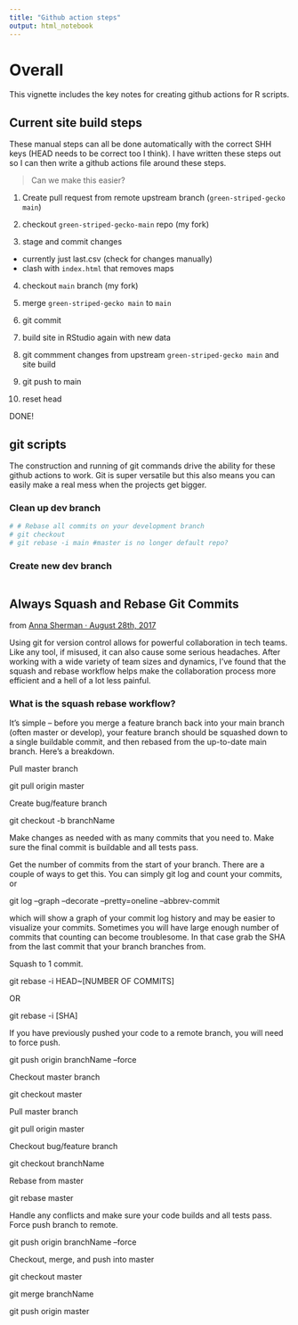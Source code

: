 ```yaml
---
title: "Github action steps"
output: html_notebook
---
```


# Overall

This vignette includes the key notes for creating github actions for R scripts.

## Current site build steps

These manual steps can all be done automatically with the correct SHH keys (HEAD needs to be correct too I think). I have written these steps out so I can then write a github actions file around these steps.

> Can we make this easier?

1. Create pull request from remote upstream branch (`green-striped-gecko main`)

2. checkout `green-striped-gecko-main` repo (my fork)

3. stage and commit changes
  - currently just last.csv (check for changes manually)
  - clash with `index.html` that removes maps
  
4. checkout `main` branch (my fork)

5. merge `green-striped-gecko main` to `main`

6. git commit

7. build site in RStudio again with new data

8. git commment changes from upstream `green-striped-gecko main` and site build

9. git push to main

10. reset head

DONE!

## git scripts

The construction and running of git commands drive the ability for these github actions to work. Git is super versatile but this also means you can easily make a real mess when the projects get bigger.

### Clean up dev branch

```r
# # Rebase all commits on your development branch
# git checkout 
# git rebase -i main #master is no longer default repo?
```

### Create new dev branch

```r

```

## Always Squash and Rebase Git Commits 

from [Anna Sherman · August 28th, 2017](https://blog.carbonfive.com/always-squash-and-rebase-your-git-commits/)

Using git for version control allows for powerful collaboration in tech teams. Like any tool, if misused, it can also cause some serious headaches. After working with a wide variety of team sizes and dynamics, I’ve found that the squash and rebase workflow helps make the collaboration process more efficient and a hell of a lot less painful.

### What is the squash rebase workflow?

It’s simple – before you merge a feature branch back into your main branch (often master or develop), your feature branch should be squashed down to a single buildable commit, and then rebased from the up-to-date main branch. Here’s a breakdown.


Pull master branch

git pull origin master

Create bug/feature branch

git checkout -b branchName

Make changes as needed with as many commits that you need to. Make sure the final commit is buildable and all tests pass.

Get the number of commits from the start of your branch. There are a couple of ways to get this. You can simply git log and count your commits, or

git log --graph --decorate --pretty=oneline --abbrev-commit

which will show a graph of your commit log history and may be easier to visualize your commits. Sometimes you will have large enough number of commits that counting can become troublesome. In that case grab the SHA from the last commit that your branch branches from.

Squash to 1 commit.

git rebase -i HEAD~[NUMBER OF COMMITS]

OR

git rebase -i [SHA]

If you have previously pushed your code to a remote branch, you will need to force push.

git push origin branchName --force

Checkout master branch

git checkout master

Pull master branch

git pull origin master

Checkout bug/feature branch

git checkout branchName

Rebase from master

git rebase master

Handle any conflicts and make sure your code builds and all tests pass. Force push branch to remote.

git push origin branchName --force

Checkout, merge, and push into master

git checkout master

git merge branchName

git push origin master
